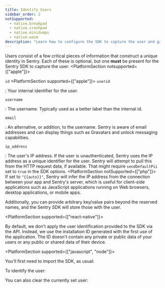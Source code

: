 ```yaml
---
title: Identify Users
sidebar_order: 2
notSupported:
  - native.breakpad
  - native.crashpad
  - native.minidumps
  - native.wasm
description: "Learn how to configure the SDK to capture the user and gain critical pieces of information that construct a unique identity in Sentry."
---
```


Users consist of a few critical pieces of information that construct a unique identity in Sentry. Each of these is optional, but one **must** be present for the Sentry SDK to capture the user:
<PlatformSection notsupported={["apple"]}>
  
`id`
</PlatformSection>
<PlatformSection supported={["apple"]}>
`userid`
</PlatformSection>

: Your internal identifier for the user.

`username`

: The username. Typically used as a better label than the internal id.

`email`

: An alternative, or addition, to the username. Sentry is aware of email addresses and can display things such as Gravatars and unlock messaging capabilities.

`ip_address`

: The user's IP address. If the user is unauthenticated, Sentry uses the IP address as a unique identifier for the user. Sentry will attempt to pull this from the HTTP request data, if available. That might require `sendDefaultPii` set to `true` in the SDK options. <PlatformSection notSupported={["php"]}> If set to `"{{auto}}"`, Sentry will infer the IP address from the connection between your app and Sentry's server, which is useful for client-side applications such as JavaScript applications running on Web browsers, desktop applications, or mobile apps. </PlatformSection>

Additionally, you can provide arbitrary key/value pairs beyond the reserved names, and the Sentry SDK will store those with the user.

<PlatformSection supported={["react-native"]}>

By default, we don't apply the user identification provided to the SDK via the API. Instead, we use the installation ID generated with the first use of the application. The ID doesn't contain any private or public data of your users or any public or shared data of their device.

</PlatformSection>

<PlatformSection supported={["javascript", "node"]}>

You'll first need to import the SDK, as usual:

<PlatformContent includePath="enriching-events/import" />

</PlatformSection>

To identify the user:

<PlatformContent includePath="enriching-events/set-user" />

You can also clear the currently set user:

<PlatformContent includePath="enriching-events/unset-user" />
